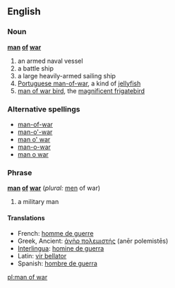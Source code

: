 ==English==

===Noun===
'''[[man]] [[of]] [[war]]'''

# an armed naval vessel
# a battle ship
# a large heavily-armed sailing ship
# [[Portuguese man-of-war]], a kind of [[jellyfish]]
# [[man of war bird]], the [[w:Magnificent Frigatebird|magnificent frigatebird]]

===Alternative spellings===
*[[man-of-war]]
*[[man-o'-war]]
*[[man o' war]]
*[[man-o-war]]
*[[man o war]]

===Phrase===
'''[[man]] [[of]] [[war]]''' (''plural:'' [[men]] of war)

# a military man

====Translations====
*French: [[homme de guerre]]
*Greek, Ancient: [[ἀνὴρ πολεμιστής]] (anēr polemistēs) {{m}}
*[[Interlingua]]: [[homine de guerra]]
*Latin: [[vir bellator]] {{m}}
*Spanish: [[hombre de guerra]]

[[pl:man of war]]